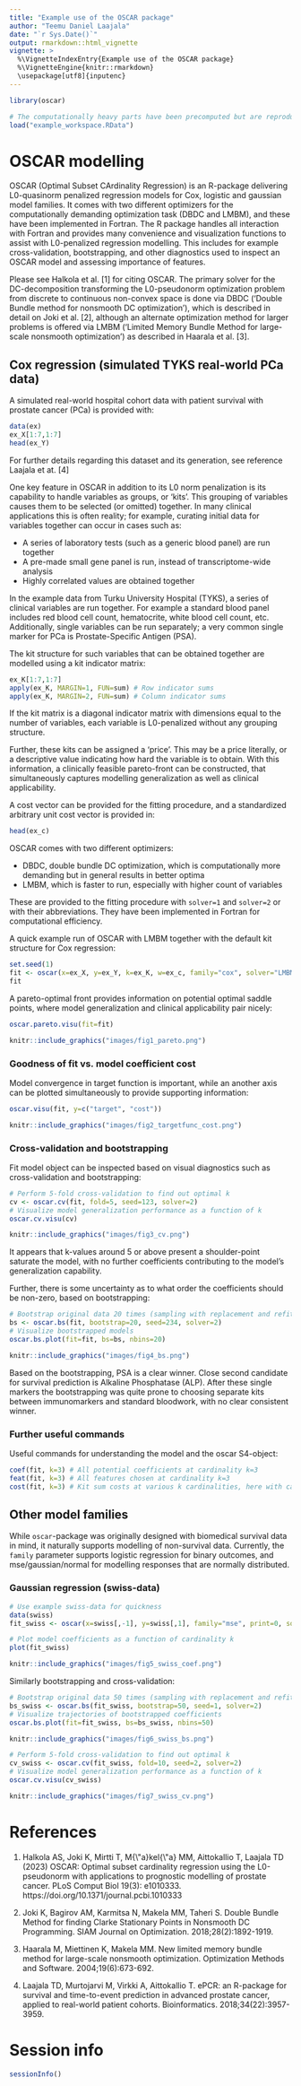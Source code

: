 ```yaml
---
title: "Example use of the OSCAR package"
author: "Teemu Daniel Laajala"
date: "`r Sys.Date()`"
output: rmarkdown::html_vignette
vignette: >
  %\VignetteIndexEntry{Example use of the OSCAR package}
  %\VignetteEngine{knitr::rmarkdown}
  \usepackage[utf8]{inputenc}
---
```


```r
library(oscar)
```

```r
# The computationally heavy parts have been precomputed but are reproducible with the presented code
load("example_workspace.RData")
```

# OSCAR modelling

OSCAR (Optimal Subset CArdinality Regression) is an R-package delivering L0-quasinorm penalized regression models for Cox, logistic and gaussian model families. 
It comes with two different optimizers for the computationally demanding optimization task (DBDC and LMBM), and these have been implemented in Fortran.
The R package handles all interaction with Fortran and provides many convenience and visualization functions to assist with L0-penalized regression modelling.
This includes for example cross-validation, bootstrapping, and other diagnostics used to inspect an OSCAR model and assessing importance of features.

Please see Halkola et al. [1] for citing OSCAR. The primary solver for the DC-decomposition transforming the L0-pseudonorm optimization problem from discrete to continuous non-convex space is done via DBDC ('Double Bundle method for nonsmooth DC optimization'), which is described in detail on Joki et al. [2], although an alternate optimization method for larger problems is offered via LMBM ('Limited Memory Bundle Method for large-scale nonsmooth optimization') as described in Haarala et al. [3].

## Cox regression (simulated TYKS real-world PCa data)

A simulated real-world hospital cohort data with patient survival with prostate cancer (PCa) is provided with:
```r
data(ex)
ex_X[1:7,1:7]
head(ex_Y)
```

For further details regarding this dataset and its generation, see reference Laajala et at. [4]

One key feature in OSCAR in addition to its L0 norm penalization is its capability to handle variables as groups, or 'kits'. This grouping of variables causes them to be selected (or omitted) together.
In many clinical applications this is often reality; for example, curating initial data for variables together can occur in cases such as:

* A series of laboratory tests (such as a generic blood panel) are run together
* A pre-made small gene panel is run, instead of transcriptome-wide analysis
* Highly correlated values are obtained together

In the example data from Turku University Hospital (TYKS), a series of clinical variables are run together. 
For example a standard blood panel includes red blood cell count, hematocrite, white blood cell count, etc. 
Additionally, single variables can be run separately; a very common single marker for PCa is Prostate-Specific Antigen (PSA).

The kit structure for such variables that can be obtained together are modelled using a kit indicator matrix:
```r
ex_K[1:7,1:7]
apply(ex_K, MARGIN=1, FUN=sum) # Row indicator sums
apply(ex_K, MARGIN=2, FUN=sum) # Column indicator sums
```

If the kit matrix is a diagonal indicator matrix with dimensions equal to the number of variables, each variable is L0-penalized without any grouping structure.

Further, these kits can be assigned a 'price'. This may be a price literally, or a descriptive value indicating how hard the variable is to obtain. 
With this information, a clinically feasible pareto-front can be constructed, that simultaneously captures modelling generalization as well as clinical applicability.

A cost vector can be provided for the fitting procedure, and a standardized arbitrary unit cost vector is provided in:

```r
head(ex_c)
```

OSCAR comes with two different optimizers: 

* DBDC, double bundle DC optimization, which is computationally more demanding but in general results in better optima
* LMBM, which is faster to run, especially with higher count of variables

These are provided to the fitting procedure with ```solver=1``` and ```solver=2``` or with their abbreviations. They have been implemented in Fortran for computational efficiency.

A quick example run of OSCAR with LMBM together with the default kit structure for Cox regression:

```r
set.seed(1)
fit <- oscar(x=ex_X, y=ex_Y, k=ex_K, w=ex_c, family="cox", solver="LMBM")
fit
```

A pareto-optimal front provides information on potential optimal saddle points, where model generalization and clinical applicability pair nicely:

```r
oscar.pareto.visu(fit=fit)
```

```r
knitr::include_graphics("images/fig1_pareto.png")
```

### Goodness of fit vs. model coefficient cost

Model convergence in target function is important, while an another axis can be plotted simultaneously to provide supporting information:

```r
oscar.visu(fit, y=c("target", "cost"))
```

```r
knitr::include_graphics("images/fig2_targetfunc_cost.png")
```

### Cross-validation and bootstrapping

Fit model object can be inspected based on visual diagnostics such as cross-validation and bootstrapping:

```r
# Perform 5-fold cross-validation to find out optimal k
cv <- oscar.cv(fit, fold=5, seed=123, solver=2)
# Visualize model generalization performance as a function of k
oscar.cv.visu(cv)
```

```r
knitr::include_graphics("images/fig3_cv.png")
```

It appears that k-values around 5 or above present a shoulder-point saturate the model, with no further coefficients contributing to the model's generalization capability. 

Further, there is some uncertainty as to what order the coefficients should be non-zero, based on bootstrapping:

```r
# Bootstrap original data 20 times (sampling with replacement and refitting)
bs <- oscar.bs(fit, bootstrap=20, seed=234, solver=2)
# Visualize bootstrapped models
oscar.bs.plot(fit=fit, bs=bs, nbins=20)
```

```r
knitr::include_graphics("images/fig4_bs.png")
```

Based on the bootstrapping, PSA is a clear winner. Close second candidate for survival prediction is Alkaline Phosphatase (ALP). 
After these single markers the bootstrapping was quite prone to choosing separate kits between immunomarkers and standard bloodwork, with no clear consistent winner.

### Further useful commands

Useful commands for understanding the model and the oscar S4-object:

```r

coef(fit, k=3) # All potential coefficients at cardinality k=3
feat(fit, k=3) # All features chosen at cardinality k=3
cost(fit, k=3) # Kit sum costs at various k cardinalities, here with cardinality k=3

```

## Other model families

While ```oscar```-package was originally designed with biomedical survival data in mind, it naturally supports modelling of non-survival data. Currently, the ```family``` parameter supports logistic regression for binary outcomes, and mse/gaussian/normal for modelling responses that are normally distributed.

### Gaussian regression (swiss-data)

```r
# Use example swiss-data for quickness
data(swiss)
fit_swiss <- oscar(x=swiss[,-1], y=swiss[,1], family="mse", print=0, solver=2)

# Plot model coefficients as a function of cardinality k
plot(fit_swiss) 
```

```r
knitr::include_graphics("images/fig5_swiss_coef.png")
```

Similarly bootstrapping and cross-validation:

```r
# Bootstrap original data 50 times (sampling with replacement and refitting)
bs_swiss <- oscar.bs(fit_swiss, bootstrap=50, seed=1, solver=2)
# Visualize trajectories of bootstrapped coefficients
oscar.bs.plot(fit=fit_swiss, bs=bs_swiss, nbins=50)
```

```r
knitr::include_graphics("images/fig6_swiss_bs.png")
```

```r
# Perform 5-fold cross-validation to find out optimal k
cv_swiss <- oscar.cv(fit_swiss, fold=10, seed=2, solver=2)
# Visualize model generalization performance as a function of k
oscar.cv.visu(cv_swiss)
```

```r
knitr::include_graphics("images/fig7_swiss_cv.png")
```


# References

1. Halkola AS, Joki K, Mirtti T, M{\\\"a}kel{\\\"a} MM, Aittokallio T, Laajala TD (2023) OSCAR: Optimal subset cardinality regression using the L0-pseudonorm with applications to prognostic modelling of prostate cancer. PLoS Comput Biol 19(3): e1010333. https://doi.org/10.1371/journal.pcbi.1010333

2. Joki K, Bagirov AM, Karmitsa N, Makela MM, Taheri S. Double Bundle Method for finding Clarke Stationary Points in Nonsmooth DC Programming. SIAM Journal on Optimization. 2018;28(2):1892-1919. \doi{10.1137/16M1115733}

3. Haarala M, Miettinen K, Makela MM. New limited memory bundle method for large-scale nonsmooth optimization. Optimization Methods and Software. 2004;19(6):673-692. \doi{10.1080/10556780410001689225}

4. Laajala TD, Murtojarvi M, Virkki A, Aittokallio T. ePCR: an R-package for survival and time-to-event prediction in advanced prostate cancer, applied to real-world patient cohorts. Bioinformatics. 2018;34(22):3957-3959. \doi{10.1093/bioinformatics/bty477}

# Session info
```r
sessionInfo()
```
